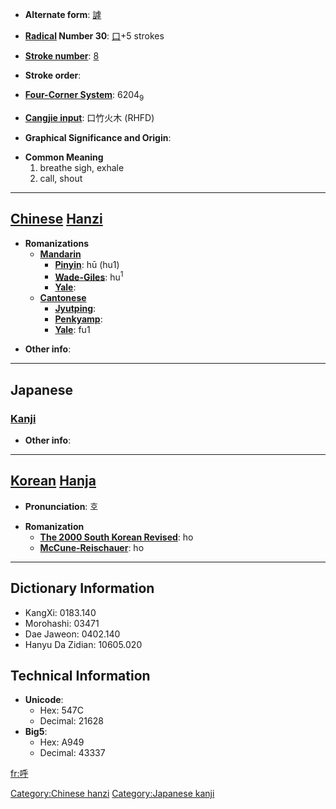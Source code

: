 * '''Alternate form''': [[謼]]

* '''[[Wiktionary:Chinese radical index| Radical]] Number 30''': [[Wiktionary:Chinese radical index 口|口]]+5 strokes

* '''[[Wiktionary:Chinese total strokes index|Stroke number]]''': [[Wiktionary:Chinese total strokes index 8|8]]

* '''Stroke order''': 

* '''[[Wiktionary:Chinese four corner index|Four-Corner System]]''': 6204<sub>9</sub>

* '''[[Wiktionary:Chinese Cangjie index|Cangjie input]]''': 口竹火木 (RHFD)

* '''Graphical Significance and Origin''': 

* '''Common Meaning'''
*#breathe sigh, exhale
*# call, shout


----

== [[Chinese]] [[Hanzi]] ==

* '''Romanizations'''
** '''[[Mandarin]]'''
*** '''[[Pinyin]]''': hū (hu1)
*** '''[[Wade-Giles]]''': hu<sup>1</sup>
*** '''[[Yale]]''': 
** '''[[Cantonese]]'''
*** '''[[Jyutping]]''':
*** '''[[Penkyamp]]''': 
*** '''[[Yale]]''': fu1

* '''Other info''': 

----

==Japanese==
===[[Kanji]]===
{{kanji|on readings=[[こ]] (ko)
|kun readings=[[よぶ]] (yobu)
}}

* '''Other info''':  

----

== [[Korean]] [[Hanja]] ==

* '''Pronunciation''': 호

* '''Romanization'''
** '''[[The 2000 South Korean Revised Romanization|The 2000 South Korean Revised]]''': ho
** '''[[McCune-Reischauer]]''': ho

----

== Dictionary Information ==

* KangXi: 0183.140
* Morohashi: 03471
* Dae Jaweon: 0402.140
* Hanyu Da Zidian: 10605.020

== Technical Information ==

* '''Unicode''':
** Hex: 547C
** Decimal: 21628
* '''Big5''':
** Hex: A949
** Decimal: 43337

[[Category:Chinese hanzi]]
[[Category:Japanese kanji]]

[[fr:呼]]